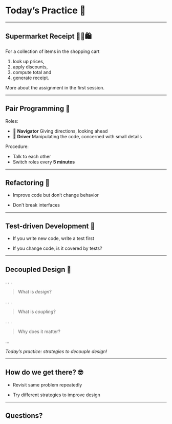 # Today's Practice 🥷

---

## Supermarket Receipt 🛒🧾🛍️

For a collection of items in the shopping cart

1. look up prices,
1. apply discounts,
1. compute total and
1. generate receipt.

More about the assignment in the first session.

---

## Pair Programming 🤝

Roles:

- 🧭 **Navigator** Giving directions, looking ahead
- 🚗 **Driver** Manipulating the code, concerned with small details

Procedure:

- Talk to each other
- Switch roles every **5 minutes**

---

## Refactoring 🔧

- Improve code but don't change behavior

- Don't break interfaces

---

## Test-driven Development 🧪

- If you write new code, write a test first

- If you change code, is it covered by tests?

---

## Decoupled Design 🤔

. . .

> What is *design*?

. . .

> What is *coupling*?

. . .

> Why does it matter?

...

*Today's practice: strategies to decouple design!*

---

<!-- TODO: visualize that -->

## How do we get there? 🤓

- Revisit same problem repeatedly

- Try different strategies to improve design

---

## Questions?
